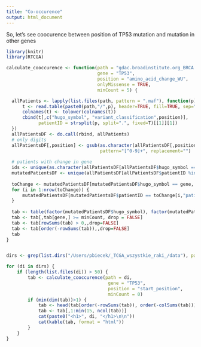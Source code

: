 ```yaml
---
title: "Co-occurence"
output: html_document
---
```


So, let's see coocurence between position of TP53 mutation and mutation in other genes

```r
library(knitr)
library(RTCGA)

calculate_cooccurence <- function(path = "gdac.broadinstitute.org_BRCA.Mutation_Packager_Calls.Level_3.2015020400.0.0/", 
                                  gene = "TP53", 
                                  position = "amino_acid_change_WU",
                                  onlyMissense = TRUE,
                                  minCount = 5) {

  allPatients <- lapply(list.files(path, pattern = ".maf"), function(p) {
      t <- read.table(paste0(path,"/",p), header=TRUE, fill=TRUE, sep="\t", quote="\"")
      colnames(t) <- tolower(colnames(t))
      cbind(t[,c("hugo_symbol", "variant_classification",position)], 
            patientID = strsplit(p, split=".", fixed=T)[[1]][1])
  })
  allPatientsDF <- do.call(rbind, allPatients)
  # only digits
  allPatientsDF[,position] <- gsub(as.character(allPatientsDF[,position]), 
                                   pattern="[^0-9]+", replacement="")
  
  # patients with change in gene
  ids <- unique(as.character(allPatientsDF[allPatientsDF$hugo_symbol == gene,"patientID"]))
  mutatedPatientsDF <- unique(allPatientsDF[allPatientsDF$patientID %in% ids,])
  
  toChange <- mutatedPatientsDF[mutatedPatientsDF$hugo_symbol == gene, ]
  for (i in 1:nrow(toChange)) {
      mutatedPatientsDF[mutatedPatientsDF$patientID == toChange[i,"patientID"],position] = toChange[i,position]
  }
  
  tab <- table(factor(mutatedPatientsDF$hugo_symbol), factor(mutatedPatientsDF[,position]))
  tab <- tab[,tab[gene,] >= minCount, drop = FALSE]
  tab <- tab[rowSums(tab) > 0,,drop=FALSE]
  tab <- tab[order(-rowSums(tab)),,drop=FALSE]
  tab
}


dirs <- grep(list.dirs("/Users/pbiecek/_TCGA_wszystkie_raki_/data"), pattern="Mutation_Packager_Calls", value = TRUE)

for (di in dirs) {
    if (length(list.files(di)) > 50) {
        tab <- calculate_cooccurence(path = di, 
                                      gene = "TP53", 
                                      position = "start_position",
                                      minCount = 0)
        if (min(dim(tab))>1) {
            tab <- head(tab[order(-rowSums(tab)), order(-colSums(tab))], 20)
            tab <- tab[,1:min(15, ncol(tab))]
            cat(paste0("<h1>", di, "</h1>\n\n"))
            cat(kable(tab, format = "html"))
        }
    }
}

```

